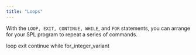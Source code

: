 ```yaml
---
title: "Loops"
---
```


With the `LOOP, EXIT, CONTINUE, WHILE`, and `FOR` statements, you can arrange for your SPL program to repeat a series of commands.

<div class="toctree" data-maxdepth="3">

loop exit continue while for_integer_variant

</div>
